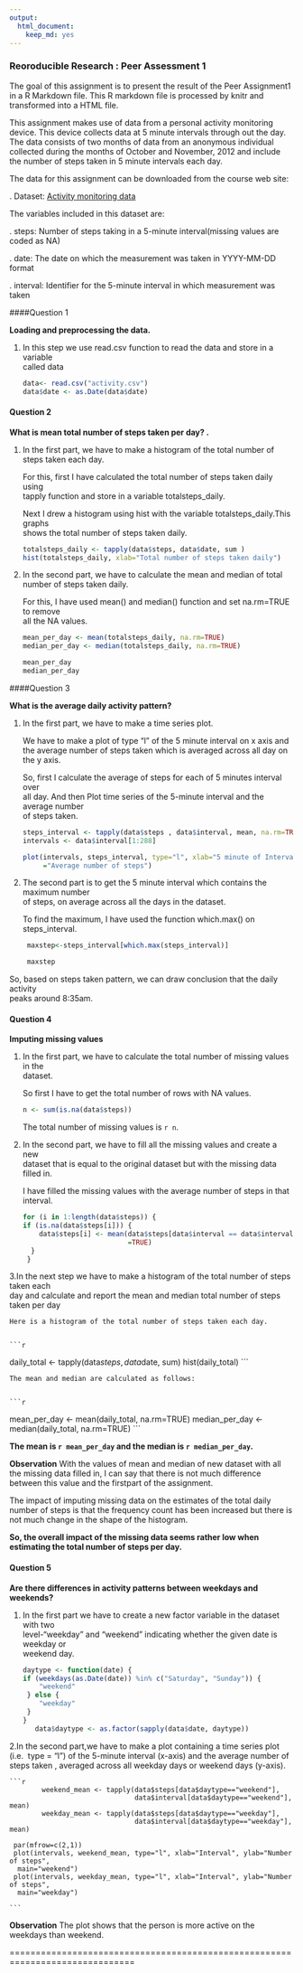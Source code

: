 ```yaml
---
output:
  html_document:
    keep_md: yes
---
```

### Reoroducible Research : Peer Assessment 1

The goal of this assignment is to present the result of the Peer Assignment1 in a R Markdown file. This R markdown file is processed by knitr and transformed into a HTML file.

This assignment makes use of data from a personal activity monitoring device. This device collects data at 5 minute intervals through out the day. The data consists of two months of data from an anonymous individual collected during the months of October and November, 2012 and include the number of steps taken in 5 minute intervals each day.



The data for this assignment can be downloaded from the course web site:

.  Dataset: [Activity monitoring data](https://d396qusza40orc.cloudfront.net/repdata%2Fdata%2Factivity.zip)

The variables included in this dataset are:

.	steps: Number of steps taking in a 5-minute interval(missing values are coded as NA)

.	date: The date on which the measurement was taken in YYYY-MM-DD format

.	interval: Identifier for the 5-minute interval in which measurement was taken

####Question 1

 <b>Loading and preprocessing the data.</b>

 1. In this step we use read.csv function to read the data and store in a variable             
    called data
 
    ```r
    data<- read.csv("activity.csv")
    data$date <- as.Date(data$date) 
    
    ```

#### Question 2

<b>What is mean total number of steps taken per day? .</b>

1. In the first part, we have to make a histogram of the total number of steps taken 
   each day.

    For this, first I have  calculated the total number of steps taken daily using  
    tapply function  and store in a variable totalsteps_daily.
    
    Next I drew a histogram using hist with the variable totalsteps_daily.This graphs  
    shows the total number of steps taken daily.
    
    
  
    ```r
    totalsteps_daily <- tapply(data$steps, data$date, sum )
    hist(totalsteps_daily, xlab="Total number of steps taken daily")

    ```
  

2. In the second part, we have to calculate the mean and median of total number of 
   steps taken daily.

    For this, I have used mean() and median() function and set na.rm=TRUE to remove     
    all the NA values.
   
    ```r
    mean_per_day <- mean(totalsteps_daily, na.rm=TRUE)
    median_per_day <- median(totalsteps_daily, na.rm=TRUE)
    
    ```

    ```r
    mean_per_day
    median_per_day
    ```


####Question 3

<b>What is the average daily activity pattern?</b>

1. In the first part, we have to make a time series plot.

    We have to make a plot of type "l" of the 5 minute interval on x axis and   
    the average number of steps taken which is averaged across all day on the y axis.

    So, first I calculate the average of steps for each of 5 minutes interval over  
    all day. And then Plot time series of the 5-minute interval and the average number   
    of steps taken.
    
    
    ```r
    steps_interval <- tapply(data$steps , data$interval, mean, na.rm=TRUE )
    intervals <- data$interval[1:288]
    
    plot(intervals, steps_interval, type="l", xlab="5 minute of Interval", ylab
         ="Average number of steps")
         
    ```
    
    
2. The second part is to get the 5 minute interval which contains the maximum number   
   of steps, on average across all the days in the dataset.
   
    To find the maximum, I have used the function which.max() on steps_interval.
    
    ```r
     maxstep<-steps_interval[which.max(steps_interval)]
    
    ```

    ```r
     maxstep
    
    ```

  So, based on steps taken pattern, we can draw conclusion that the daily activity  
  peaks around 8:35am.
  
#### Question 4

<b>Imputing missing values</b>

1. In the first part, we have to calculate  the total number of missing values in the  
   dataset. 
 
    So first I have to get the total number of rows with NA values.

    ```r
   n <- sum(is.na(data$steps))
    ```

    The total number of missing values is `r n`.


2. In the second part, we have to fill all the missing values and create a new  
  dataset that is equal to the original dataset but with the missing data filled in.

    I have filled the missing values with the average number of steps in that interval.

    ```r
    for (i in 1:length(data$steps)) {
    if (is.na(data$steps[i])) {
        data$steps[i] <- mean(data$steps[data$interval == data$interval[i]], na.rm   
                              =TRUE)
      }
     }
    ```


3.In the next step we have to make a histogram of the total number of steps taken each   
  day and calculate and report the mean and median total number of steps taken per day
  
    Here is a histogram of the total number of steps taken each day.
    

    ```r
  daily_total <- tapply(data$steps, data$date, sum)
  hist(daily_total)
    ```

    The mean and median are calculated as follows:
    
  
    ```r
   mean_per_day <- mean(daily_total, na.rm=TRUE)
   median_per_day <- median(daily_total, na.rm=TRUE)
    ```

  <b> The mean is `r mean_per_day` and the median is `r median_per_day`.</b>
   
   <b>Observation</b>
   With the values of mean and median of new dataset with all the missing data filled 
   in, I can say that there is not much difference between this value and the 
   firstpart of the assignment.
  
   The impact of imputing missing data on the estimates of the total daily number of 
   steps is that the frequency count has been increased but there is not much change 
   in the shape of the histogram.
   
   
  <b> So, the overall impact of the missing data seems rather low when estimating the 
   total number of steps per day.</b>
   
  
#### Question 5

<b>Are there differences in activity patterns between weekdays and weekends?</b>
   
 1. In the first part we have to create a new factor variable in the dataset with two  
    level-"weekday" and "weekend" indicating whether the given date is weekday or  
    weekend day.
   
    
    ```r
    daytype <- function(date) {
    if (weekdays(as.Date(date)) %in% c("Saturday", "Sunday")) {
        "weekend"
     } else {
        "weekday"
     }
    }
   data$daytype <- as.factor(sapply(data$date, daytype))
    ```



2.In the second part,we have to make a  plot containing a time series plot (i.e. 
  type = "l") of the 5-minute  interval (x-axis) and the average number of steps taken 
  , averaged across all weekday days or weekend days (y-axis).
  
  
  
    ```r
            weekend_mean <- tapply(data$steps[data$daytype=="weekend"], 
                                   data$interval[data$daytype=="weekend"], mean)
            weekday_mean <- tapply(data$steps[data$daytype=="weekday"], 
                                   data$interval[data$daytype=="weekday"], mean)

     par(mfrow=c(2,1))
     plot(intervals, weekend_mean, type="l", xlab="Interval", ylab="Number of steps",   
      main="weekend")
     plot(intervals, weekday_mean, type="l", xlab="Interval", ylab="Number of steps",    
      main="weekday")
    
    ```

  <b>Observation</b> 
  The plot shows that the person is more active on the weekdays than weekend.


 
   ==============================================================================


  
   
 
  
  
  
  